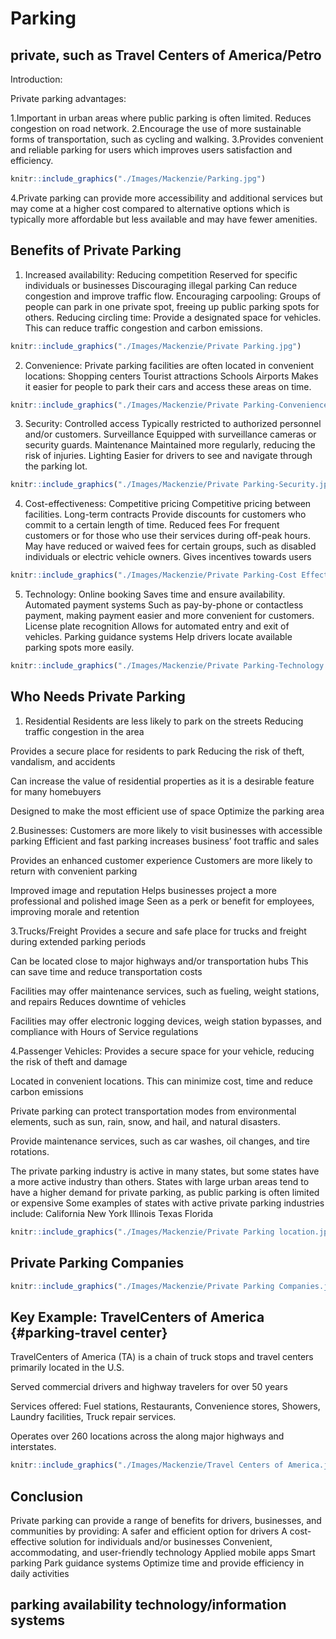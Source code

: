 # Parking {#parking}

## private, such as Travel Centers of America/Petro {#parking-privateparking}

Introduction: 

Private parking advantages:

1.Important in urban areas where public parking is often limited.
Reduces congestion on road network.
2.Encourage the use of more sustainable forms of transportation, such as cycling and walking.
3.Provides convenient and reliable parking for users which improves users satisfaction and efficiency.

```r
knitr::include_graphics("./Images/Mackenzie/Parking.jpg")
```
4.Private parking can provide more accessibility and additional services but may come at a higher cost compared to alternative options which is typically more affordable but less available and may have fewer amenities.

## Benefits of Private Parking {#parking-benefits}

1. Increased availability:
Reducing competition
Reserved for specific individuals or businesses
Discouraging illegal parking
Can reduce congestion and improve traffic flow.
Encouraging carpooling:
Groups of people can park in one private spot, freeing up public parking spots for others.
Reducing circling time:
Provide a designated space for vehicles. This can reduce traffic congestion and carbon emissions.

```r
knitr::include_graphics("./Images/Mackenzie/Private Parking.jpg")
```

2. Convenience:
Private parking facilities are often located in convenient locations:
Shopping centers
Tourist attractions
Schools
Airports
Makes it easier for people to park their cars and access these areas  on time.


```r
knitr::include_graphics("./Images/Mackenzie/Private Parking-Convenience.jpg")
```

3. Security:
Controlled access
Typically restricted to authorized personnel and/or customers.
Surveillance
Equipped with surveillance cameras or security guards.
Maintenance
Maintained more regularly, reducing the risk of injuries.
Lighting
Easier for drivers to see and navigate through the parking lot.

```r
knitr::include_graphics("./Images/Mackenzie/Private Parking-Security.jpg")
```

4. Cost-effectiveness:
Competitive pricing
Competitive pricing between facilities.
Long-term contracts
Provide discounts for customers who commit to a certain length of time.
Reduced fees
For frequent customers or for those who use their services during off-peak hours.
May have reduced or waived fees for certain groups, such as disabled individuals or electric vehicle owners.
Gives incentives towards users

```r
knitr::include_graphics("./Images/Mackenzie/Private Parking-Cost Effectiveness.jpg")
```
5. Technology:
Online booking
Saves time and ensure availability.
Automated payment systems
Such as pay-by-phone or contactless payment, making payment easier and more convenient for customers.
License plate recognition
Allows for automated entry and exit of vehicles.
Parking guidance systems
Help drivers locate available parking spots more easily.

```r
knitr::include_graphics("./Images/Mackenzie/Private Parking-Technology.jpg")
```
## Who Needs Private Parking {#parking-needs}
1. Residential
Residents are less likely to park on the streets
Reducing traffic congestion in the area

Provides a secure place for residents to park
Reducing the risk of theft, vandalism, and accidents

Can increase the value of residential properties as it is a desirable feature for many homebuyers

Designed to make the most efficient use of space
Optimize the parking area

2.Businesses:
Customers are more likely to visit businesses with accessible parking
Efficient and fast parking increases business’ foot traffic and sales

Provides an enhanced customer experience
Customers are more likely to return with convenient parking

Improved image and reputation
Helps businesses project a more professional and polished image
Seen as a perk or benefit for employees, improving morale and retention

3.Trucks/Freight
Provides a secure and safe place for trucks and freight during extended parking periods

Can be located close to major highways and/or transportation hubs
This can save time and reduce transportation costs

Facilities may offer maintenance services, such as fueling, weight stations, and repairs
Reduces downtime of vehicles

Facilities may offer electronic logging devices, weigh station bypasses, and compliance with Hours of Service regulations

4.Passenger Vehicles:
Provides a secure space for your vehicle, reducing the risk of theft and damage

Located in convenient locations. This can minimize cost, time and reduce carbon emissions

Private parking can protect transportation modes from environmental elements, such as sun, rain, snow, and hail, and natural disasters.

Provide maintenance services, such as car washes, oil changes, and tire rotations.


The private parking industry is active in many states, but some states have a more active industry than others.
States with large urban areas tend to have a higher demand for private parking, as public parking is often limited or expensive
Some examples of states with active private parking industries include:
California
New York
Illinois
Texas
Florida

```r
knitr::include_graphics("./Images/Mackenzie/Private Parking location.jpg")
```
## Private Parking Companies {#parking-companies}

```r
knitr::include_graphics("./Images/Mackenzie/Private Parking Companies.jpg")
```
## Key Example: TravelCenters of America {#parking-travel center}

TravelCenters of America (TA) is a chain of truck stops and travel centers primarily located in the U.S.

Served commercial drivers and highway travelers for over 50 years

Services offered:
Fuel stations, Restaurants, Convenience stores, Showers, Laundry facilities, Truck repair services.

Operates over 260 locations across the along major highways and interstates.

```r
knitr::include_graphics("./Images/Mackenzie/Travel Centers of America.jpg")
```
## Conclusion {#parking-conclusions}

Private parking can provide a range of benefits for drivers, businesses, and communities by providing:
A safer and efficient option for drivers
A cost-effective solution for individuals and/or businesses
Convenient, accommodating, and user-friendly technology
Applied mobile apps
Smart parking
Park guidance systems
Optimize time and provide efficiency in daily activities

## parking availability technology/information systems
